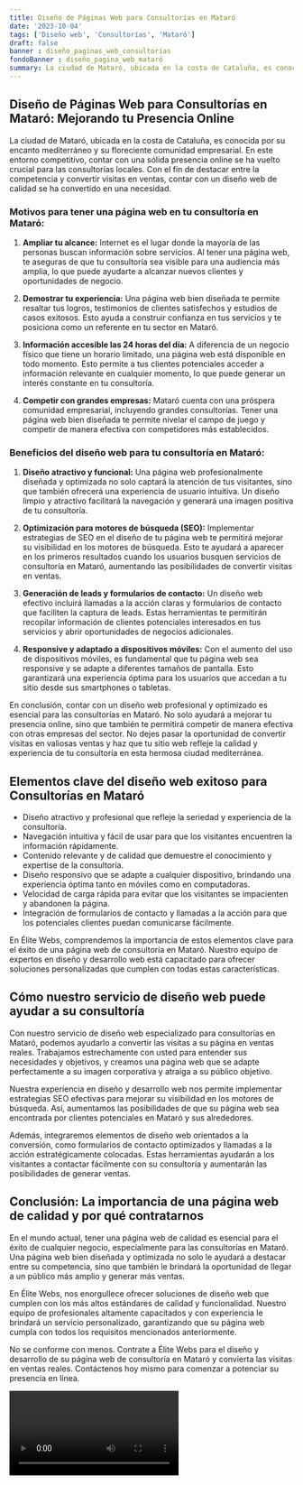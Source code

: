 ```yaml
---
title: Diseño de Páginas Web para Consultorías en Mataró
date: '2023-10-04'
tags: ['Diseño web', 'Consultorías', 'Mataró']
draft: false
banner : diseño_paginas_web_consultorías
fondoBanner : diseño_pagina_web_mataró
summary: La ciudad de Mataró, ubicada en la costa de Cataluña, es conocida por su encanto mediterráneo y su floreciente comunidad empresarial. En este entorno competitivo, contar con una sólida presencia online se ha vuelto crucial para las consultorías locales. Con el fin de destacar entre la competencia y convertir visitas en ventas, contar con un diseño web de calidad se ha convertido en una necesidad.
---
```


## Diseño de Páginas Web para Consultorías en Mataró: Mejorando tu Presencia Online

La ciudad de Mataró, ubicada en la costa de Cataluña, es conocida por su encanto mediterráneo y su floreciente comunidad empresarial. En este entorno competitivo, contar con una sólida presencia online se ha vuelto crucial para las consultorías locales. Con el fin de destacar entre la competencia y convertir visitas en ventas, contar con un diseño web de calidad se ha convertido en una necesidad.

### Motivos para tener una página web en tu consultoría en Mataró:

1. **Ampliar tu alcance:** Internet es el lugar donde la mayoría de las personas buscan información sobre servicios. Al tener una página web, te aseguras de que tu consultoría sea visible para una audiencia más amplia, lo que puede ayudarte a alcanzar nuevos clientes y oportunidades de negocio.

2. **Demostrar tu experiencia:** Una página web bien diseñada te permite resaltar tus logros, testimonios de clientes satisfechos y estudios de casos exitosos. Esto ayuda a construir confianza en tus servicios y te posiciona como un referente en tu sector en Mataró.

3. **Información accesible las 24 horas del día:** A diferencia de un negocio físico que tiene un horario limitado, una página web está disponible en todo momento. Esto permite a tus clientes potenciales acceder a información relevante en cualquier momento, lo que puede generar un interés constante en tu consultoría.

4. **Competir con grandes empresas:** Mataró cuenta con una próspera comunidad empresarial, incluyendo grandes consultorías. Tener una página web bien diseñada te permite nivelar el campo de juego y competir de manera efectiva con competidores más establecidos.

### Beneficios del diseño web para tu consultoría en Mataró:

1. **Diseño atractivo y funcional:** Una página web profesionalmente diseñada y optimizada no solo captará la atención de tus visitantes, sino que también ofrecerá una experiencia de usuario intuitiva. Un diseño limpio y atractivo facilitará la navegación y generará una imagen positiva de tu consultoría.

2. **Optimización para motores de búsqueda (SEO):** Implementar estrategias de SEO en el diseño de tu página web te permitirá mejorar su visibilidad en los motores de búsqueda. Esto te ayudará a aparecer en los primeros resultados cuando los usuarios busquen servicios de consultoría en Mataró, aumentando las posibilidades de convertir visitas en ventas.

3. **Generación de leads y formularios de contacto:** Un diseño web efectivo incluirá llamadas a la acción claras y formularios de contacto que faciliten la captura de leads. Estas herramientas te permitirán recopilar información de clientes potenciales interesados en tus servicios y abrir oportunidades de negocios adicionales.

4. **Responsive y adaptado a dispositivos móviles:** Con el aumento del uso de dispositivos móviles, es fundamental que tu página web sea responsive y se adapte a diferentes tamaños de pantalla. Esto garantizará una experiencia óptima para los usuarios que accedan a tu sitio desde sus smartphones o tabletas.

En conclusión, contar con un diseño web profesional y optimizado es esencial para las consultorías en Mataró. No solo ayudará a mejorar tu presencia online, sino que también te permitirá competir de manera efectiva con otras empresas del sector. No dejes pasar la oportunidad de convertir visitas en valiosas ventas y haz que tu sitio web refleje la calidad y experiencia de tu consultoría en esta hermosa ciudad mediterránea.

<GifSeo />

<Cta />

## Elementos clave del diseño web exitoso para Consultorías en Mataró

- Diseño atractivo y profesional que refleje la seriedad y experiencia de la consultoría.
- Navegación intuitiva y fácil de usar para que los visitantes encuentren la información rápidamente.
- Contenido relevante y de calidad que demuestre el conocimiento y expertise de la consultoría.
- Diseño responsivo que se adapte a cualquier dispositivo, brindando una experiencia óptima tanto en móviles como en computadoras.
- Velocidad de carga rápida para evitar que los visitantes se impacienten y abandonen la página.
- Integración de formularios de contacto y llamadas a la acción para que los potenciales clientes puedan comunicarse fácilmente.

En Élite Webs, comprendemos la importancia de estos elementos clave para el éxito de una página web de consultoría en Mataró. Nuestro equipo de expertos en diseño y desarrollo web está capacitado para ofrecer soluciones personalizadas que cumplen con todas estas características. 

## Cómo nuestro servicio de diseño web puede ayudar a su consultoría

Con nuestro servicio de diseño web especializado para consultorías en Mataró, podemos ayudarlo a convertir las visitas a su página en ventas reales. Trabajamos estrechamente con usted para entender sus necesidades y objetivos, y creamos una página web que se adapte perfectamente a su imagen corporativa y atraiga a su público objetivo.

Nuestra experiencia en diseño y desarrollo web nos permite implementar estrategias SEO efectivas para mejorar su visibilidad en los motores de búsqueda. Así, aumentamos las posibilidades de que su página web sea encontrada por clientes potenciales en Mataró y sus alrededores.

Además, integraremos elementos de diseño web orientados a la conversión, como formularios de contacto optimizados y llamadas a la acción estratégicamente colocadas. Estas herramientas ayudarán a los visitantes a contactar fácilmente con su consultoría y aumentarán las posibilidades de generar ventas.

## Conclusión: La importancia de una página web de calidad y por qué contratarnos

En el mundo actual, tener una página web de calidad es esencial para el éxito de cualquier negocio, especialmente para las consultorías en Mataró. Una página web bien diseñada y optimizada no solo le ayudará a destacar entre su competencia, sino que también le brindará la oportunidad de llegar a un público más amplio y generar más ventas.

En Élite Webs, nos enorgullece ofrecer soluciones de diseño web que cumplen con los más altos estándares de calidad y funcionalidad. Nuestro equipo de profesionales altamente capacitados y con experiencia le brindará un servicio personalizado, garantizando que su página web cumpla con todos los requisitos mencionados anteriormente.

No se conforme con menos. Contrate a Élite Webs para el diseño y desarrollo de su página web de consultoría en Mataró y convierta las visitas en ventas reales. Contáctenos hoy mismo para comenzar a potenciar su presencia en línea.

<Video />

<CtaBot job='Consultorías' city='Mataró'/>

<Gmaps query='Mataró+españa+maps' />